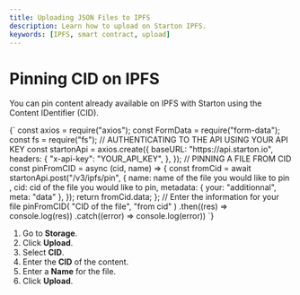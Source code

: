 ```yaml
---
title: Uploading JSON Files to IPFS
description: Learn how to upload on Starton IPFS.
keywords: [IPFS, smart contract, upload]
---
```



# Pinning CID on IPFS

You can pin content already available on IPFS with Starton using the Content IDentifier (CID).

<Tabs>
<TabItem value="code" label="From Code">
<CodeBlock language="jsx" showLineNumbers>
{`  const axios = require("axios");
    const FormData = require("form-data");
    const fs = require("fs");
    // AUTHENTICATING TO THE API USING YOUR API KEY
    const startonApi = axios.create({
      baseURL: "https://api.starton.io",
      headers: {
        "x-api-key": "YOUR_API_KEY",
      },
    });
    // PINNING A FILE FROM CID
    const pinFromCID = async (cid, name) => {
    const fromCid = await startonApi.post("/v3/ipfs/pin", {
      name: name of the file you would like to pin ,
      cid: cid of the file you would like to pin,
      metadata: { your: "additionnal", meta: "data" },
    });
    return fromCid.data;
  };
  // Enter the information for your file
  pinFromCID(
    "CID of the file",
    "from cid"
  )
    .then((res) => console.log(res))
    .catch((error) => console.log(error))
`}
</CodeBlock>
</TabItem>
<TabItem value="dashboard" label="From Dashboard">

1. Go to **Storage**.
1. Click **Upload**.
1. Select **CID**.
1. Enter the **CID** of the content.
1. Enter a **Name** for the file.
1. Click **Upload**.

</TabItem>
</Tabs>
